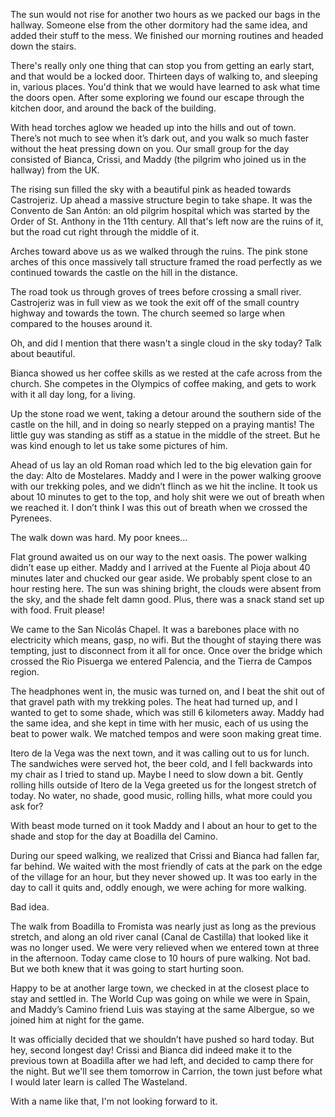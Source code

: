 The sun would not rise for another two hours as we packed our bags in the
hallway. Someone else from the other dormitory had the same idea, and added
their stuff to the mess. We finished our morning routines and headed down the
stairs.

<Stats miles="21.3" steps="44624" />

There's really only one thing that can stop you from getting an early start, and
that would be a locked door. Thirteen days of walking to, and sleeping in,
various places. You'd think that we would have learned to ask what time the
doors open. After some exploring we found our escape through the kitchen door,
and around the back of the building.

With head torches aglow we headed up into the hills and out of town. There’s not
much to see when it’s dark out, and you walk so much faster without the heat
pressing down on you. Our small group for the day consisted of Bianca, Crissi,
and Maddy (the pilgrim who joined us in the hallway) from the UK.

The rising sun filled the sky with a beautiful pink as headed towards
Castrojeriz. Up ahead a massive structure begin to take shape. It was the
Convento de San Antón: an old pilgrim hospital which was started by the Order
of St. Anthony in the 11th century. All that's left now are the ruins of it,
but the road cut right through the middle of it.

Arches toward above us as we walked through the ruins. The pink stone arches of
this once massively tall structure framed the road perfectly as we continued
towards the castle on the hill in the distance.

The road took us through groves of trees before crossing a small river.
Castrojeriz was in full view as we took the exit off of the small country
highway and towards the town. The church seemed so large when compared to the
houses around it.

Oh, and did I mention that there wasn't a single cloud in the sky today? Talk
about beautiful.

Bianca showed us her coffee skills as we rested at the cafe across from the
church. She competes in the Olympics of coffee making, and gets to work with it
all day long, for a living.

Up the stone road we went, taking a detour around the southern side of the
castle on the hill, and in doing so nearly stepped on a praying mantis! The
little guy was standing as stiff as a statue in the middle of the street. But
he was kind enough to let us take some pictures of him.

Ahead of us lay an old Roman road which led to the big elevation gain for the
day: Alto de Mostelares. Maddy and I were in the power walking groove with our
trekking poles, and we didn’t flinch as we hit the incline. It took us about 10
minutes to get to the top, and holy shit were we out of breath when we reached
it. I don’t think I was this out of breath when we crossed the Pyrenees.

The walk down was hard. My poor knees…

Flat ground awaited us on our way to the next oasis. The power walking didn’t
ease up either. Maddy and I arrived at the Fuente al Pioja about 40 minutes
later and chucked our gear aside. We probably spent close to an hour resting
here. The sun was shining bright, the clouds were absent from the sky, and the
shade felt damn good. Plus, there was a snack stand set up with food. Fruit
please!

We came to the San Nicolás Chapel. It was a barebones place with no electricity
which means, gasp, no wifi. But the thought of staying there was tempting, just
to disconnect from it all for once. Once over the bridge which crossed the Rio
Pisuerga we entered Palencia, and the Tierra de Campos region.

The headphones went in, the music was turned on, and I beat the shit out of that
gravel path with my trekking poles. The heat had turned up, and I wanted to get
to some shade, which was still 6 kilometers away. Maddy had the same idea, and
she kept in time with her music, each of us using the beat to power walk. We
matched tempos and were soon making great time.

Itero de la Vega was the next town, and it was calling out to us for lunch. The
sandwiches were served hot, the beer cold, and I fell backwards into my chair
as I tried to stand up. Maybe I need to slow down a bit. Gently rolling hills
outside of Itero de la Vega greeted us for the longest stretch of today. No
water, no shade, good music, rolling hills, what more could you ask for?

With beast mode turned on it took Maddy and I about an hour to get to the shade
and stop for the day at Boadilla del Camino.

During our speed walking, we realized that Crissi and Bianca had fallen far, far
behind. We waited with the most friendly of cats at the park on the edge of the
village for an hour, but they never showed up. It was too early in the day to
call it quits and, oddly enough, we were aching for more walking.

Bad idea.

The walk from Boadilla to Fromista was nearly just as long as the previous
stretch, and along an old river canal (Canal de Castilla) that looked like it
was no longer used. We were very relieved when we entered town at three in the
afternoon. Today came close to 10 hours of pure walking. Not bad. But we both
knew that it was going to start hurting soon.

Happy to be at another large town, we checked in at the closest place to stay
and settled in. The World Cup was going on while we were in Spain, and Maddy’s
Camino friend Luis was staying at the same Albergue, so we joined him at night
for the game.

It was officially decided that we shouldn’t have pushed so hard today. But hey,
second longest day! Crissi and Bianca did indeed make it to the previous town
at Boadilla after we had left, and decided to camp there for the night. But
we'll see them tomorrow in Carrion, the town just before what I would later
learn is called The Wasteland.

With a name like that, I'm not looking forward to it.
